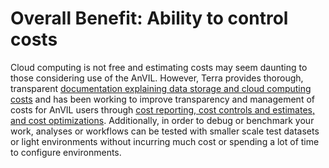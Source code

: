 # Overall Benefit: Ability to control costs

Cloud computing is not free and estimating costs may seem daunting to those considering use of the AnVIL. However, Terra provides thorough, transparent [documentation explaining data storage and cloud computing costs](https://support.terra.bio/hc/en-us/articles/360029748111-Overview-Controlling-Google-Cloud-costs-on-Terra) and has been working to improve transparency and management of costs for AnVIL users through [cost reporting, cost controls and estimates, and cost optimizations](https://terra.bio/tools-to-manage-terra-costs/). Additionally, in order to debug or benchmark your work, analyses or workflows can be tested with smaller scale test datasets or light environments without incurring much cost or spending a lot of time to configure environments.   
